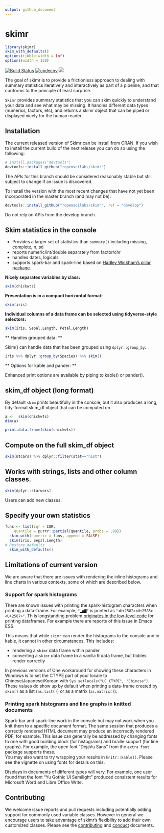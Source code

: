```yaml
---
output: github_document
---
```

# skimr
```r
library(skimr)
skim_with_defaults()
options(tibble.width = Inf)
options(width = 120)
```

[![Build Status](https://travis-ci.org/ropenscilabs/skimr.svg?branch=master)](https://travis-ci.org/ropenscilabs/skimr)
[![codecov](https://codecov.io/gh/ropenscilabs/skimr/branch/master/graph/badge.svg)](https://codecov.io/gh/ropenscilabs/skimr)
[![](https://badges.ropensci.org/175_status.svg)](https://github.com/ropensci/onboarding/issues/175)

The goal of skimr is to provide a frictionless approach to dealing with 
summary statistics iteratively and interactively as part of a pipeline, 
and that conforms to the principle of least surprise. 

`Skimr` provides summary statistics that you can skim quickly to understand 
your data and see what may be missing. It handles different data types 
(numerics, factors, etc), and returns a skimr object that can be piped or 
displayed nicely for the human reader. 

## Installation

The current released version of Skimr can be install from CRAN. 
If you wish to install the current build of the next release you can do so 
using the following:

``` r
# install.packages("devtools")
devtools::install_github("ropenscilabs/skimr")
```
The APIs for this branch should be considered reasonably stable 
but still subject to change if an issue is discovered.

To install the version with the most recent changes that have not yet been 
incorporated in the master branch (and may not be):

``` r
devtools::install_github("ropenscilabs/skimr", ref = "develop")
```
Do not rely on APIs from the develop branch.

## Skim statistics in the console

- Provides a larger set of statistics than `summary()` including missing, 
complete, n, sd
- reports numeric/int/double separately from factor/chr
- handles dates, logicals
- supports spark-bar and spark-line based on 
[Hadley Wickham's pillar package](https://github.com/hadley/pillar).

**Nicely separates variables by class:**  

```r
skim(chickwts)
```

**Presentation is in a compact horizontal format:**  
```r
skim(iris)
```

**Individual columns of a data frame can be selected using tidyverse-style selectors:**

```r
skim(iris, Sepal.Length, Petal.Length)
```

** Handles grouped data: **

Skim() can handle data that has been grouped using `dplyr::group_by`.

```r
iris %>% dplyr::group_by(Species) %>% skim()
```

** Options for kable and pander: **

Enhanced print options are available by piping to kable() or pander(). 

## skim_df object (long format)

By default `skim` prints beautifully in the console, but it also produces a long, tidy-format skim_df object that can be computed on. 

```r
a <-  skim(chickwts)
dim(a)
```

```r
print.data.frame(skim(chickwts))
```

## Compute on the full skim_df object
```r
skim(mtcars) %>% dplyr::filter(stat=="hist")
```

## Works with strings, lists and other column classes.

```r
skim(dplyr::starwars)
```

Users can add new classes.

## Specify your own statistics

```r
funs <- list(iqr = IQR,
    quantile = purrr::partial(quantile, probs = .99))
  skim_with(numeric = funs, append = FALSE)
  skim(iris, Sepal.Length)
# Restore defaults
  skim_with_defaults()
```

## Limitations of current version

We are aware that there are issues with rendering the inline histograms 
and line charts in various contexts, some of which are described below. 

### Support for spark histograms

There are known issues with printing the spark-histogram characters when printing a 
data-frame. For example, `"▂▅▇"` is printed as `"<U+2582><U+2585><U+2587>"`. Th
is longstanding problem [originates in 
the low-level code](http://r.789695.n4.nabble.com/Unicode-display-problem-with-data-frames-under-Windows-td4707639.html) 
for printing dataframes. For example there are reports of this issue in 
Emacs ESS.

This means that while `skimr` can render the histograms to the console and in
kable, it cannot in other circumstances. This includes:

* rendering a `skimr` data frame within pander
* converting a `skimr` data frame to a vanilla R data frame, but tibbles render
  correctly

In previous versions of One workaround for showing these characters in Windows
is to set the CTYPE part of your locale to Chinese/Japanese/Korean with `Sys.setlocale("LC_CTYPE", "Chinese")`. These values do show up by default 
when printing a data-frame created by `skim()` as a list 
(`as.list()`) or as a matrix (`as.matrix()`).

### Printing spark histograms and line graphs in knitted documents

Spark-bar and spark-line work in the console but may not work when you knit 
them to a specific document format.
The same session that produces a correctly rendered HTML document may 
produce an incorrectly rendered PDF, 
for example. This issue can generally be addressed by changing fonts to one 
with good building block (for
histograms) and braille support (for line graphs).  For example, 
the open font "DejaVu Sans" from the `extra font` package supports these.  
You may also want to try wrapping your results in `knitr::kable()`.
Please see the vignette on using fonts for details on this.

Displays in documents of different types will vary. For example, one user 
found that the font "Yu Gothic UI Semilight"  produced consistent results for
Microsoft Word and Libre Office Write.

## Contributing

We welcome issue reports and pull requests including potentially adding support 
for commonly used variable classes. However in general we encourage users 
to take advantage of skimr's flexibility to add their own customized classes.
Please see the [contributing](contributing.md)
and [conduct](conduct.md) documents.
